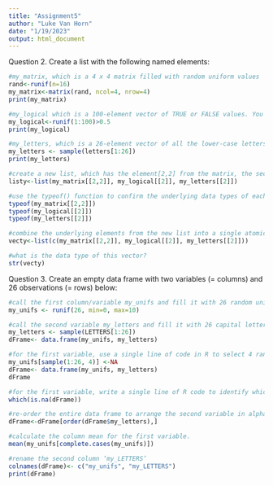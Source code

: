 ```yaml
---
title: "Assignment5"
author: "Luke Van Horn"
date: "1/19/2023"
output: html_document
---
```

Question 2. Create a list with the following named elements:
```r
#my_matrix, which is a 4 x 4 matrix filled with random uniform values
rand<-runif(n=16)
my_matrix<-matrix(rand, ncol=4, nrow=4)
print(my_matrix)

#my_logical which is a 100-element vector of TRUE or FALSE values. You can do this efficiently by setting up a vector of random values and then applying an inequality to it.
my_logical<-runif(1:100)>0.5
print(my_logical)

#my_letters, which is a 26-element vector of all the lower-case letters in random order.
my_letters <- sample(letters[1:26])
print(my_letters)

#create a new list, which has the element[2,2] from the matrix, the second element of the logical vector, and the second element of the letters vector.
listy<-list(my_matrix[[2,2]], my_logical[[2]], my_letters[[2]])

#use the typeof() function to confirm the underlying data types of each component in this list
typeof(my_matrix[[2,2]])
typeof(my_logical[[2]])
typeof(my_letters[[2]])

#combine the underlying elements from the new list into a single atomic vector with the c() function.
vecty<-list(c(my_matrix[[2,2]], my_logical[[2]], my_letters[[2]]))

#what is the data type of this vector?
str(vecty)

```
Question 3. Create an empty data frame with two variables (= columns) and 26 observations (= rows) below:
```r
#call the first column/variable my_unifs and fill it with 26 random uniform values from 0 to 10
my_unifs <- runif(26, min=0, max=10)

#call the second variable my_letters and fill it with 26 capital letters in random order.
my_letters <- sample(LETTERS[1:26])
dFrame<- data.frame(my_unifs, my_letters)

#for the first variable, use a single line of code in R to select 4 random rows and replace the numerical values in those rows with NA.
my_unifs[sample(1:26, 4)] <-NA
dFrame<- data.frame(my_unifs, my_letters)
dFrame

#for the first variable, write a single line of R code to identify which rows have the missing values.
which(is.na(dFrame))

#re-order the entire data frame to arrange the second variable in alphabetical order.
dFrame<-dFrame[order(dFrame$my_letters),]

#calculate the column mean for the first variable.
mean(my_unifs[complete.cases(my_unifs)])

#rename the second column ‘my_LETTERS’
colnames(dFrame)<- c("my_unifs", "my_LETTERS")
print(dFrame)


```

